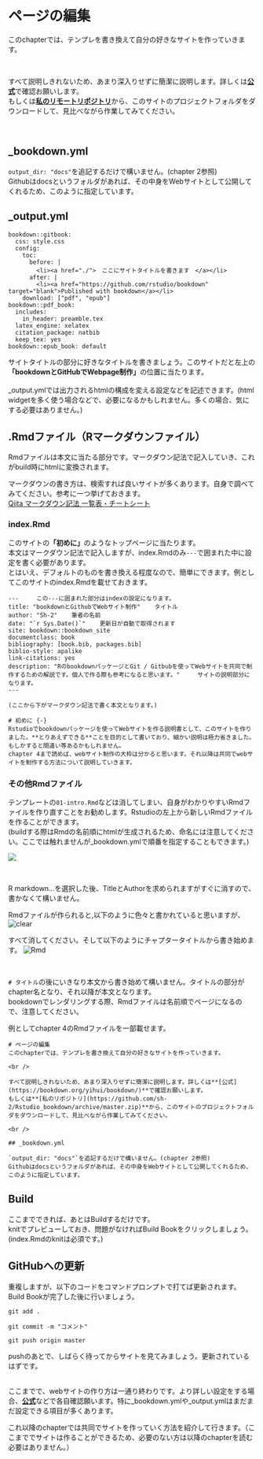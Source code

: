 # ページの編集
このchapterでは、テンプレを書き換えて自分の好きなサイトを作っていきます。

<br />

すべて説明しきれないため、あまり深入りせずに簡潔に説明します。詳しくは**[公式](https://bookdown.org/yihui/bookdown/)**で確認お願いします。  
もしくは**[私のリモートリポジトリ](https://github.com/sh-2/Rstudio_bookdown/archive/master.zip)**から、このサイトのプロジェクトフォルダをダウンロードして、見比べながら作業してみてください。

<br />

## _bookdown.yml

`output_dir: "docs"`を追記するだけで構いません。(chapter 2参照)  
Githubはdocsというフォルダがあれば、その中身をWebサイトとして公開してくれるため、このように指定しています。  


## _output.yml

```
bookdown::gitbook:
  css: style.css
  config:
    toc:
      before: |
        <li><a href="./">　ここにサイトタイトルを書きます　</a></li>
      after: |
        <li><a href="https://github.com/rstudio/bookdown" target="blank">Published with bookdown</a></li>
    download: ["pdf", "epub"]
bookdown::pdf_book:
  includes:
    in_header: preamble.tex
  latex_engine: xelatex
  citation_package: natbib
  keep_tex: yes
bookdown::epub_book: default
```

サイトタイトルの部分に好きなタイトルを書きましょう。このサイトだと左上の**「bookdownとGitHubでWebpage制作」**の位置に当たります。  
<br />
_output.ymlでは出力されるhtmlの構成を変える設定などを記述できます。(html widgetを多く使う場合などで、必要になるかもしれません。多くの場合、気にする必要はありません。)



## .Rmdファイル（Rマークダウンファイル）
Rmdファイルは本文に当たる部分です。マークダウン記法で記入していき、これがbuild時にhtmlに変換されます。  

マークダウンの書き方は、検索すれば良いサイトが多くあります。自身で調べてみてください。参考に一つ挙げておきます。  
[Qiita マークダウン記法 一覧表・チートシート](https://qiita.com/kamorits/items/6f342da395ad57468ae3)


### index.Rmd
このサイトの**「初めに」**のようなトップページに当たります。  
本文はマークダウン記法で記入しますが、index.Rmdのみ`---`で囲まれた中に設定を書く必要があります。  
とはいえ、デフォルトのものを書き換える程度なので、簡単にできます。例としてこのサイトのindex.Rmdを載せておきます。


```
---     この---に囲まれた部分はindexの設定になります。
title: "bookdownとGithubでWebサイト制作"    タイトル
author: "Sh-2"    筆者の名前
date: "`r Sys.Date()`"    更新日が自動で取得されます
site: bookdown::bookdown_site 
documentclass: book
bibliography: [book.bib, packages.bib]
biblio-style: apalike
link-citations: yes
description: "RのbookdownパッケージとGit / Gitbubを使ってWebサイトを共同で制作するための解説です。個人で作る際も参考になると思います。"     サイトの説明部分になります。
---

(ここから下がマークダウン記法で書く本文となります。)

# 初めに {-}
Rstudioでbookdownパッケージを使ってWebサイトを作る説明書として、このサイトを作りました。**とりあえずできる**ことを目的として書いており、細かい説明は極力省きました。もしかすると間違い等あるかもしれません。  
chapter 4まで読めば、webサイト制作の大枠は分かると思います。それ以降は共同でwebサイトを制作する方法について説明していきます。
```

### その他Rmdファイル
テンプレートの`01-intro.Rmd`などは消してしまい、自身がわかりやすいRmdファイルを作り直すことをお勧めします。Rstudioの左上から新しいRmdファイルを作ることができます。  
(buildする際はRmdの名前順にhtmlが生成されるため、命名には注意してください。ここでは触れませんが_bookdown.ymlで順番を指定することもできます。)  


![](pics/newRmd.png)

<br />

R markdown...を選択した後、TitleとAuthorを求められますがすぐに消すので、書かなくて構いません。  

Rmdファイルが作られると,以下のように色々と書かれていると思いますが、
![clear](pics/clearRmd.png)

すべて消してください。そして以下のようにチャプタータイトルから書き始めます。
![Rmd](pics/Rmd.png)


<br />

```# タイトル```の後にいきなり本文から書き始めて構いません。タイトルの部分がchapter名となり、それ以降が本文となります。  
bookdownでレンダリングする際、Rmdファイルは名前順でページになるので、注意してください。  

例としてchapter 4のRmdファイルを一部載せます。  
```
# ページの編集
このchapterでは、テンプレを書き換えて自分の好きなサイトを作っていきます。

<br />

すべて説明しきれないため、あまり深入りせずに簡潔に説明します。詳しくは**[公式](https://bookdown.org/yihui/bookdown/)**で確認お願いします。  
もしくは**[私のリポジトリ](https://github.com/sh-2/Rstudio_bookdown/archive/master.zip)**から、このサイトのプロジェクトフォルダをダウンロードして、見比べながら作業してみてください。

<br />

## _bookdown.yml

`output_dir: "docs"`を追記するだけで構いません。(chapter 2参照)  
Githubはdocsというフォルダがあれば、その中身をWebサイトとして公開してくれるため、このように指定しています。  

```

## Build
ここまでできれば、あとはBuildするだけです。  
knitでプレビューしておき、問題がなければBuild Bookをクリックしましょう。(index.Rmdのknitは必須です。)

## GitHubへの更新
重複しますが、以下のコードをコマンドプロンプトで打てば更新されます。Build Bookが完了した後に行いましょう。
```
git add .
```
```
git commit -m "コメント"
```
```
git push origin master
```
pushのあとで、しばらく待ってからサイトを見てみましょう。更新されているはずです。


<br />
ここまでで、webサイトの作り方は一通り終わりです。より詳しい設定をする場合、**[公式](https://bookdown.org/yihui/bookdown/)**などで各自確認願います。特に_bookdown.ymlや_output.ymlはまだまだ設定できる項目が多くあります。  

これ以降のchapterでは共同でサイトを作っていく方法を紹介して行きます。（ここまででサイトは作ることができるため、必要のない方は以降のchapterを読む必要はありません。）